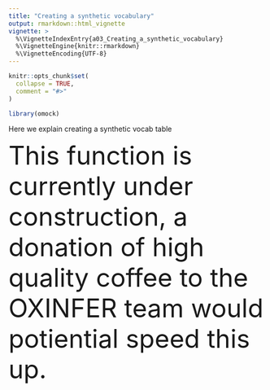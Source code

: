 ```yaml
---
title: "Creating a synthetic vocabulary"
output: rmarkdown::html_vignette
vignette: >
  %\VignetteIndexEntry{a03_Creating_a_synthetic_vocabulary}
  %\VignetteEngine{knitr::rmarkdown}
  %\VignetteEncoding{UTF-8}
---
```


```r
knitr::opts_chunk$set(
  collapse = TRUE,
  comment = "#>"
)
```

```r
library(omock)
```

Here we explain creating a synthetic vocab table



<span style="font-size:50px;">This function is currently under construction, a donation of high quality coffee to the OXINFER team would potiential speed this up.</span>
